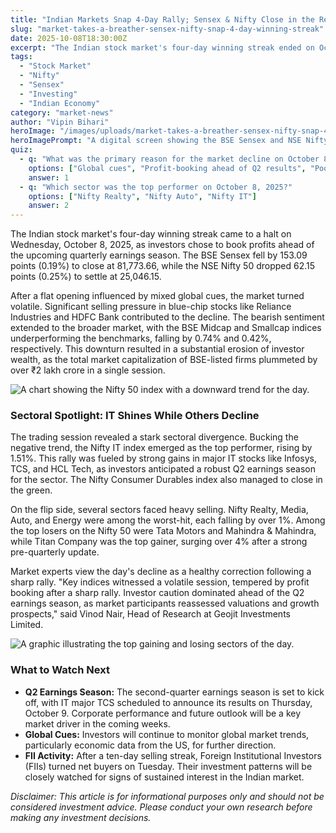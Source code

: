 ```yaml
---
title: "Indian Markets Snap 4-Day Rally; Sensex & Nifty Close in the Red"
slug: "market-takes-a-breather-sensex-nifty-snap-4-day-winning-streak"
date: 2025-10-08T18:30:00Z
excerpt: "The Indian stock market's four-day winning streak ended on October 8, 2025, as profit-booking ahead of the Q2 earnings season dragged indices down. Sensex and Nifty closed lower, wiping out over ₹2 lakh crore in investor wealth."
tags:
  - "Stock Market"
  - "Nifty"
  - "Sensex"
  - "Investing"
  - "Indian Economy"
category: "market-news"
author: "Vipin Bihari"
heroImage: "/images/uploads/market-takes-a-breather-sensex-nifty-snap-4-day-winning-streak/hero-image.jpg"
heroImagePrompt: "A digital screen showing the BSE Sensex and NSE Nifty stock market indices with red downward arrows, indicating a bearish market day. The background is a blurred image of a stock exchange trading floor."
quiz:
  - q: "What was the primary reason for the market decline on October 8, 2025?"
    options: ["Global cues", "Profit-booking ahead of Q2 results", "Poor monsoon forecast"]
    answer: 1
  - q: "Which sector was the top performer on October 8, 2025?"
    options: ["Nifty Realty", "Nifty Auto", "Nifty IT"]
    answer: 2
---
```


The Indian stock market's four-day winning streak came to a halt on Wednesday, October 8, 2025, as investors chose to book profits ahead of the upcoming quarterly earnings season. The BSE Sensex fell by 153.09 points (0.19%) to close at 81,773.66, while the NSE Nifty 50 dropped 62.15 points (0.25%) to settle at 25,046.15.

After a flat opening influenced by mixed global cues, the market turned volatile. Significant selling pressure in blue-chip stocks like Reliance Industries and HDFC Bank contributed to the decline. The bearish sentiment extended to the broader market, with the BSE Midcap and Smallcap indices underperforming the benchmarks, falling by 0.74% and 0.42%, respectively. This downturn resulted in a substantial erosion of investor wealth, as the total market capitalization of BSE-listed firms plummeted by over ₹2 lakh crore in a single session.

![A chart showing the Nifty 50 index with a downward trend for the day.](/images/uploads/market-takes-a-breather-sensex-nifty-snap-4-day-winning-streak/nifty-daily-chart.png "Nifty 50 daily chart for October 8, 2025")

### Sectoral Spotlight: IT Shines While Others Decline

The trading session revealed a stark sectoral divergence. Bucking the negative trend, the Nifty IT index emerged as the top performer, rising by 1.51%. This rally was fueled by strong gains in major IT stocks like Infosys, TCS, and HCL Tech, as investors anticipated a robust Q2 earnings season for the sector. The Nifty Consumer Durables index also managed to close in the green.

On the flip side, several sectors faced heavy selling. Nifty Realty, Media, Auto, and Energy were among the worst-hit, each falling by over 1%. Among the top losers on the Nifty 50 were Tata Motors and Mahindra & Mahindra, while Titan Company was the top gainer, surging over 4% after a strong pre-quarterly update.

Market experts view the day's decline as a healthy correction following a sharp rally. "Key indices witnessed a volatile session, tempered by profit booking after a sharp rally. Investor caution dominated ahead of the Q2 earnings season, as market participants reassessed valuations and growth prospects," said Vinod Nair, Head of Research at Geojit Investments Limited.

![A graphic illustrating the top gaining and losing sectors of the day.](/images/uploads/market-takes-a-breather-sensex-nifty-snap-4-day-winning-streak/sectoral-performance.png "Sectoral performance on October 8, 2025")

### What to Watch Next

*   **Q2 Earnings Season:** The second-quarter earnings season is set to kick off, with IT major TCS scheduled to announce its results on Thursday, October 9. Corporate performance and future outlook will be a key market driver in the coming weeks.
*   **Global Cues:** Investors will continue to monitor global market trends, particularly economic data from the US, for further direction.
*   **FII Activity:** After a ten-day selling streak, Foreign Institutional Investors (FIIs) turned net buyers on Tuesday. Their investment patterns will be closely watched for signs of sustained interest in the Indian market.

*Disclaimer: This article is for informational purposes only and should not be considered investment advice. Please conduct your own research before making any investment decisions.*